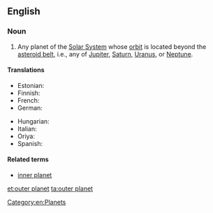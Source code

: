 ==English==

===Noun===
{{en-noun|head=[[outer]] [[planet]]}}

# {{context|astronomy|lang=en}} Any planet of the [[Solar System]] whose [[orbit]] is located beyond the [[asteroid belt]], i.e., any of [[Jupiter]], [[Saturn]], [[Uranus]], or [[Neptune]].

====Translations====
{{trans-top|planet of the Solar System with an orbit beyond the asteroid belt}}
* Estonian: {{t-|et|välisplaneet}}
* Finnish: {{t+|fi|ulkoplaneetta}}
* French: {{t-|fr|planète externe|f}}
* German: {{t-|de|äußere Planet|m}}
{{trans-mid}}
* Hungarian: {{t-|hu|külső bolygó}}
* Italian: {{t-|it|pianeta esterno|m}}
* Oriya: {{t-|or|ବାହାର ଗ୍ରହ|sc=Orya}}
* Spanish: {{t-|es|planeta externo|m}}
{{trans-bottom}}

====Related terms====
* [[inner planet]]

[[Category:en:Planets]]

[[et:outer planet]]
[[ta:outer planet]]